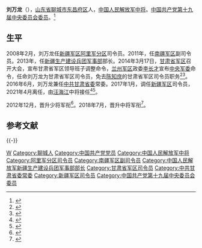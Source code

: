 {{中国人民解放军将领
| name = 刘万龙
| image name = 
| width = 
| job = 
| period =
| birthname = 
| other_names = 
| foreign_names =
| english_names =
| Sex = 男
| date of birth =
| place of birth =
| date of death =  
| place of death = 
| nationality = {{PRC}}
| residence = 
| languages = 
| height = 
| weight = 
| party = {{CPC}}
| rank = [[File:PLAGF-0719-LTG.png|25px]][[中国人民解放军中将|中国人民解放军中将]]
| spouse = 
| relatives = 
| educate = 
| past = 
| work =
| award = 
| rankrecord= 
}}'''刘万龙'''（{{bd|1962年|7月||catIdx=Liu刘}}），[[山东省|山东省]][[聊城市|聊城市]][[东昌府区|东昌府区]]人，[[中国人民解放军中将|中国人民解放军中将]]。[[中国共产党第十九届中央委员会委员列表|中国共产党第十九届中央委员会委员]]。<ref>{{cite news|url=http://cpc.people.com.cn/19th/n1/2017/1024/c414305-29606192.html|title=中国共产党第十九届中央委员会委员名单|author=|date=2017-10-24|work=|accessdate=2017-10-24|agency=中国共产党新闻|archive-date=2020-07-18|archive-url=https://web.archive.org/web/20200718162957/http://cpc.people.com.cn/19th/n1/2017/1024/c414305-29606192.html|dead-url=no}}</ref>

== 生平 ==
2008年2月，刘万龙任[[中国人民解放军新疆军区|新疆军区]][[阿里军分区|阿里军分区]]司令员。2011年，任[[中国人民解放军南疆军区|南疆军区]]副司令员。2013年，任[[中国人民解放军新疆生产建设兵团军事部|新疆生产建设兵团军事部]]部长。2014年3月17日，[[中国人民解放军甘肃省军区|甘肃省军区]]召开大会，宣布甘肃省军区领导班子调整命令，[[中国人民解放军兰州军区|兰州军区]]政委[[李长才|李长才]]宣布[[中央军事委员会|中央军委]]命令，任命刘万龙为甘肃省军区司令员，免去[[陈知庶|陈知庶]]的甘肃省军区司令员职务<ref>{{Cite web|url=http://renwu.hexun.com/figure_8245.shtml|title=刘万龙|accessdate=2017-02-04|author=|date=|publisher=和讯|archive-url=https://web.archive.org/web/20170207192639/http://renwu.hexun.com/figure_8245.shtml|archive-date=2017-02-07|dead-url=yes}}</ref><ref>{{Cite web|url=http://news.ifeng.com/mainland/renshi/detail_2014_03/18/34858781_0.shtml|title=刘万龙任甘肃省军区司令员|accessdate=2017-10-27|author=|date=2014-03-18|publisher=凤凰网|language=|quote=|archive-date=2019-02-21|archive-url=https://web.archive.org/web/20190221000536/http://news.ifeng.com/mainland/renshi/detail_2014_03/18/34858781_0.shtml|dead-url=no}}</ref>。2016年6月，刘万龙兼任[[中国共产党甘肃省委员会|中共甘肃省委]]常委。2017年1月，调任[[中国人民解放军新疆军区|新疆军区]]司令员，2021年4月离任，由[[汪海江|汪海江]]中将接任<ref>{{Cite web|url=http://mil.sohu.com/20170125/n479548784.shtml|title=刘万龙少将任新疆军区司令 曾为甘肃省戎装常委|accessdate=2017-10-27|author=|date=2017-01-25|publisher=搜狐|language=|quote=|archive-date=2020-02-03|archive-url=https://web.archive.org/web/20200203162917/http://mil.sohu.com/20170125/n479548784.shtml|dead-url=no}}</ref><ref>{{Cite web|url=https://www.163.com/dy/article/G6R09V09051482MP.html|title=西藏军区司令员汪海江已赴新疆：曾上过战场，荣立过一等功|accessdate=2021-04-05|author=|date=2021-04-05|publisher=网易|archive-date=2021-04-09|dead-url=no|archive-url=https://web.archive.org/web/20210409161453/https://www.163.com/dy/article/G6R09V09051482MP.html}}</ref>。

2012年12月，晋升少将军衔<ref>{{Cite web|url=http://mil.news.sina.com.cn/china/2017-01-25/doc-ifxzusws0279867.shtml|title=甘肃省军区原司令员刘万龙少将升任新疆军区司令员|accessdate=2017-10-27|author=|date=2017-01-25|publisher=新浪|archive-date=2017-10-27|archive-url=https://web.archive.org/web/20171027231759/http://mil.news.sina.com.cn/china/2017-01-25/doc-ifxzusws0279867.shtml|dead-url=no}}</ref>。2018年7月，晋升中将军衔<ref>{{cite web |title=中部战区陆军政委周皖柱、新疆军区司令员刘万龙晋升中将 |url=https://www.thepaper.cn/newsDetail_forward_2296404 |website=澎湃新闻 |accessdate=2018-07-26 |date=2018-07-26 |archive-date=2019-05-15 |archive-url=https://web.archive.org/web/20190515040113/https://www.thepaper.cn/newsDetail_forward_2296404 |dead-url=no }}</ref>。

== 参考文献 ==
{{Reflist|2}}

{{-}}
{{start box}}
{{s-mil|pla}}
{{s-before|[[彭勇|彭勇]]}}
{{s-title|[[中国人民解放军新疆军区|中国人民解放军新疆军区]]司令员|2017年1月—2021年3月}}
{{s-after|[[汪海江|汪海江]]}}
{{s-before|[[陈知庶|陈知庶]]}}
{{s-title|[[中国人民解放军甘肃省军区|中国人民解放军甘肃省军区]]司令员|2014年3月—2017年1月}}
{{s-after|[[王文清_(少将)|王文清]]}}
{{s-before|[[高龙福|高龙福]]}}
{{s-title|[[中国人民解放军新疆生产建设兵团军事部|中国人民解放军新疆生产建设兵团军事部]]部长|2013年6月—2014年3月}}
{{s-after|[[杨宏礼|杨宏礼]]}}
{{end box}}
{{DEFAULTSORT:Liu刘}}
[[Category:刘姓|W]]
[[Category:聊城人|Category:聊城人]]
[[Category:中国共产党党员|Category:中国共产党党员]]
[[Category:中国人民解放军中将|Category:中国人民解放军中将]]
[[Category:阿里军分区司令员|Category:阿里军分区司令员]]
[[Category:南疆军区副司令员|Category:南疆军区副司令员]]
[[Category:中国人民解放军新疆生产建设兵团军事部部长|Category:中国人民解放军新疆生产建设兵团军事部部长]]
[[Category:甘肃省军区司令员|Category:甘肃省军区司令员]]
[[Category:中共甘肃省委常委|Category:中共甘肃省委常委]]
[[Category:新疆军区司令员|Category:新疆军区司令员]]
[[Category:中国共产党第十九届中央委员会委员|Category:中国共产党第十九届中央委员会委员]]
